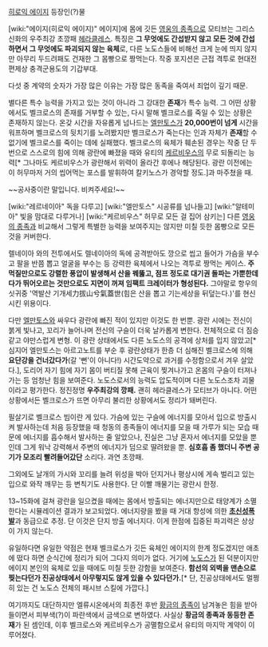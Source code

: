 [[히로익 에이지]] 등장인(?)물

[wiki:"에이지(히로익 에이지)" 에이지]에 몸에 깃든 [[영웅의 종족]]으로 모티브는 그리스 신화의 우주최강 초깡패 [[헤라클레스]]. 특징은 '''그 무엇에도 간섭받지 않고 모든 것에 간섭하면서 그 무엇에도 파괴되지 않는 육체'''로, 다른 노도스들에 비해선 크게 눈에 띄지 않지만 아무리 두드려패도 건재한 그 몸빵으로 짱먹는다. 작중 포지션은 근접 격투로 현대전 편제상 충격군용도의 기갑부대.

다섯 중 계약의 숫자가 가장 많은 이유는 가장 많은 동족을 죽여서 죄업이 깊기 때문.

별다른 특수 능력을 가지고 있는 것이 아니라 그 강대한 '''존재'''가 특수 능력. 그 어떤 상황에서도 벨크로스의 존재를 거부할 수 있는, 다시 말해 벨크로스를 죽일 수 있는 상황은 존재하지 않는다. 온갖 시간을 자유롭게 넘나드는 [[엘만토스]]가 '''20,000번이 넘게''' 시간을 워프하며 벨크로스의 뒷치기를 노려봤지만 벨크로스가 죽는다는 인과 자체가 '''존재'''할 수 없기에 벨크로스를 죽이는 데에 실패했다. 벨크로스의 육체가 훼손된 경우는 작중 단 두 번으로 스스로의 힘에 의해 광란에 빠졌을 때와 유티의 [[케르비우스]]의 무로 되돌리는 능력[* 그나마도 케르비우스가 광란해서 위력이 올라간 후에나 해당된다. 광란 이전에는 이 허무마저 거의 씹어먹는 포스를 발휘하여 칼키노스가 경악할 정도.]과 마주쳤을 때. 

{{{#!html
<object type='application/x-shockwave-flash' width='560px' height='420px' align='middle' classid='clsid:d27cdb6e-ae6d-11cf-96b8-444553540000' codebase='http://fpdownload.macromedia.com/pub/shockwave/cabs/flash/swflash.cab#version=9,0,0,0'><param name='movie' value='http://flvs.daum.net/flvPlayer.swf?vid=w-YdYgTWmSw$' /><param name='allowScriptAccess' value='always' /><param name='allowFullScreen' value='true' /><param name='bgcolor' value='#000000' /><embed src='http://flvs.daum.net/flvPlayer.swf?vid=w-YdYgTWmSw$' width='560px' height='420px' allowScriptAccess='always' type='application/x-shockwave-flash' allowFullScreen='true' bgcolor='#000000' ></embed></object>
}}}
~~공사중이란 말입니다. 비켜주세요!~~

[wiki:"레르네이아" 독을 다루고] [wiki:"엘만토스" 시공류를 넘나들고] [wiki:"알테미아" 빛을 맘대로 다루거나] [wiki:"케르비우스" 허무로 모든 걸 집어 삼키는] 다른 [[영웅의 종족]]과 비교해서 그렇게 특별한 능력을 보여주지는 않지만 미칠 듯한 몸빵으로 모든 것을 커버한다. 

렐네이아 와의 전투에서도 렐네이아의 독에 공격받아도 깡으로 씹고 들어가 가슴을 부수고 팔을 반쯤 뽑고 얼굴을 부수는 등 강력한 육체에서 나오는 격투로 짱먹는 케이스. '''주먹질만으로도 강렬한 풍압이 발생해서 산을 꿰뚫고, 점프 정도로 대기권 돌파는 가뿐한데다가 뛰어오르는 것만으로도 지면이 꺼져 임팩트 크레이터가 형성된다.''' 그야말로 항우의 싯귀중 '역발산 기개세力拔山兮氣蓋世(힘은 산을 뽑고 기는세상을 뒤덮는다.)'를 현신시킨 위용이다. 

다만 [[엘만토스]]와 싸우다 광란에 빠진 적이 있지만 이것도 한 번뿐. 광란 시에는 전신이 붉게 빛나고, 꼬리가 늘어나며 전신의 구슬이 더욱 날카롭게 변한다. 전체적으로 더 짐승 같고 야만스럽게 변형. 이 광란 상태에서도 다른 노도스의 공격에 상처를 입지 않았고[* 심지어 엘만토스는 아르고노트를 부순 후 광란상태가 한층 더 심해진 벨크로스에 의해 '''요단강을 건너갔다가'''(갈 '뻔'이 아니다!) 시간도약으로 과거를 수정함으로서 겨우 살았다.], 도리어 자기 힘에 자기 몸이 버티질 못해 근육이 찢겨나가고 온몸의 구슬이 터져나가는 등 엄청난 힘을 보여준다. 노도스로서의 능력도 압도적이며 다른 노도스조차 괴물이라고 평가한다. 정진정명 '''우주최강의 깡패.''' 괜히 헤라클레스가 모티브가 아니다. 어떤 상황에서든 벨크로스가 뜨면 아무리 불리한 상황에서도 정리가 돼버린다.

필살기로 벨크로스 빔이란 게 있다. 가슴에 있는 구슬에 에너지를 모아서 입으로 방출시켜 발사하는데 처음 등장했을 때 청동의 종족들이 에너지를 모을 때 가루가 되는 모습 때문에 에너지를 흡수해서 발사하는 줄 알았으나, 진실은 그냥 혼자서 에너지를 모았을 뿐인데 그게 워낙 강력해서 주변의 에너지가 덤으로 딸려왔을 뿐. '''심호흡 좀 했더니 주변 공기가 모조리 빨려들어갔단''' 소리다. 과연 초깡패.

그외에도 날개의 가시와 꼬리를 늘려 위성을 박아 던지거나 평상시에 게속 벌리고 있는 입으로 와작 깨무는 등 변칙기도 사용한다. 단 이빨 깨물기는 광란시 한정.

13~15화에 걸쳐 광란을 일으켰을 때에는 몸에서 방출되는 에너지만으로 태양계가 소멸한다는 시뮬레이션 결과가 보고되었다. 
에너지량을 봤을 때 거대 항성에 의한 '''[[초신성]]폭발'''과 동급으로 추정. 단 이것은 단지 방출 에너지다. 이게 한점에 집중된 파괴력은 상상이 가지 않는다.

유일하다면 유일한 약점은 현재 벨크로스가 깃든 육체인 에이지의 한계 정도겠지만 애초에 떴다 하면 순식간에 정리가 되어 그다지 의미가 없다. 거기에 [[노도스]]가 된 덕분이지만 에이지 본인의 육체로 있을 때에도 미칠 듯한 강함을 보여준다. '''함선의 외벽을 맨손으로 찢는다던가 진공상태에서 아무렇지도 않게 있을 수 있다던가.'''[* 단, 진공상태에서도 멀쩡히 있는 건 노도스 전체의 패시브 스킬에 가깝다.] 

여기까지도 대단하지만 엘류시온에서의 최종전 후반 [[황금의 종족]]이 남겨놓은 힘을 받아들이면서 피부색(?)이 파란색에서 금색으로 변하였다. 사실상 '''황금의 종족과 동등한 존재'''가 된 셈인데, 이후 벨크로스와 케르비우스가 공멸함으로서 유티의 마지막 계약이 이루어졌다.
